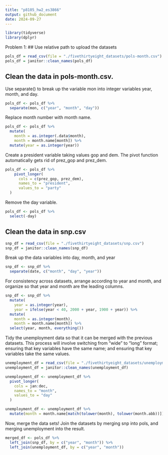 ```yaml
---
title: "p8105_hw2_es3866"
output: github_document
date: 2024-09-27
---
```


```r
library(tidyverse)
library(dplyr)
```

Problem 1:
## Use relative path to upload the datasets

```r
pols_df = read_csv(file = "./fivethirtyeight_datasets/pols-month.csv")
pols_df = janitor::clean_names(pols_df)
```

## Clean the data in pols-month.csv. 
Use separate() to break up the variable mon into integer variables year, month, and day.

```r
pols_df <- pols_df %>%
  separate(mon, c("year", "month", "day"))
```

Replace month number with month name. 
```r
pols_df <- pols_df %>%
  mutate(
    month = as.integer(.data$month),
    month = month.name[month]) %>%
  mutate(year = as.integer(year))
```

Create a president variable taking values gop and dem. The pivot function automatically gets rid of prez_gop and prez_dem.

```r
pols_df <- pols_df %>%
    pivot_longer(
      cols = c(prez_gop, prez_dem),
      names_to = "president",
      values_to = "party"
  )
```

Remove the day variable.

```r
pols_df <- pols_df %>%
  select(-day)
```

## Clean the data in snp.csv

```r

snp_df = read_csv(file = "./fivethirtyeight_datasets/snp.csv")
snp_df = janitor::clean_names(snp_df)
```

Break up the data variables into day, month, and year

```r
snp_df <- snp_df %>%
  separate(date, c("month", "day", "year"))
```

For consistency across datasets, arrange according to year and month, and organize so that year and month are the leading columns.

```r
snp_df <- snp_df %>%  
  mutate(
    year = as.integer(year),
    year = ifelse(year < 40, 2000 + year, 1900 + year)) %>%
  mutate(
    month = as.integer(month),
    month = month.name[month]) %>%
  select(year, month, everything())
```

Tidy the unemployment data so that it can be merged with the previous datasets. This process will involve switching from “wide” to “long” format; ensuring that key variables have the same name; and ensuring that key variables take the same values.

```r
unemployment_df = read_csv(file = "./fivethirtyeight_datasets/unemployment.csv")
unemployment_df = janitor::clean_names(unemployment_df)
```

```r
unemployment_df <- unemployment_df %>%
  pivot_longer(
    cols = jan:dec,
    names_to = "month",
    values_to = "day"
  )
```

```r
unemployment_df <- unemployment_df %>%
  mutate(month = month.name[match(tolower(month), tolower(month.abb))])
```

Now, merge the data sets!
Join the datasets by merging snp into pols, and merging unemployment into the result.

```r
merged_df <- pols_df %>%
  left_join(snp_df, by = c("year", "month")) %>%
  left_join(unemployment_df, by = c("year", "month"))
```

